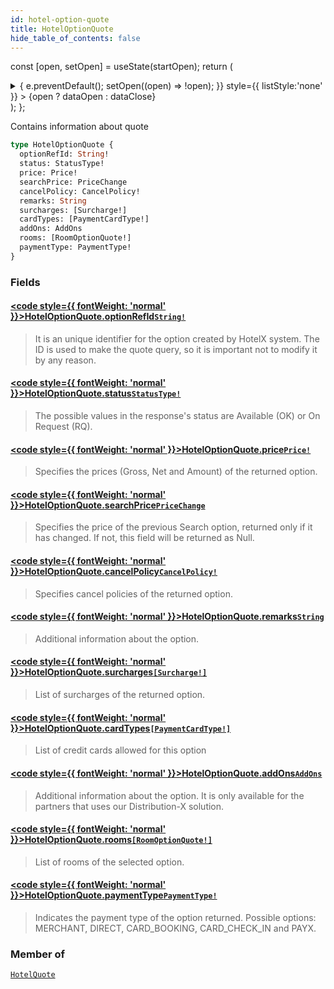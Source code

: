 ```yaml
---
id: hotel-option-quote
title: HotelOptionQuote
hide_table_of_contents: false
---
```






const [open, setOpen] = useState(startOpen);
return (
<details {...(open ? { open: true } : {})} className="details" style={{ border:'none', boxShadow:'none', background:'var(--ifm-background-color)' }}>
<summary
onClick={(e) => {
e.preventDefault();
setOpen((open) => !open);
}}
style={{ listStyle:'none' }} >
{open ? dataOpen : dataClose}
</summary>
{open && children}
</details>
);
};

Contains information about quote

```graphql
type HotelOptionQuote {
  optionRefId: String!
  status: StatusType!
  price: Price!
  searchPrice: PriceChange
  cancelPolicy: CancelPolicy!
  remarks: String
  surcharges: [Surcharge!]
  cardTypes: [PaymentCardType!]
  addOns: AddOns
  rooms: [RoomOptionQuote!]
  paymentType: PaymentType!
}
```

### Fields

#### [<code style={{ fontWeight: 'normal' }}>HotelOptionQuote.<b>optionRefId</b></code>](#)<Bullet />[`String!`](/api/scalars/string) <Badge class="badge badge--secondary" text="non-null"/> <Badge class="badge badge--secondary" text="scalar"/>

> It is an unique identifier for the option created by HotelX system. The ID is used to make the quote query, so it is important not to modify it by any reason.

#### [<code style={{ fontWeight: 'normal' }}>HotelOptionQuote.<b>status</b></code>](#)<Bullet />[`StatusType!`](/api/enums/status-type) <Badge class="badge badge--secondary" text="non-null"/> <Badge class="badge badge--secondary" text="enum"/>

> The possible values in the response's status are Available (OK) or On Request (RQ).

#### [<code style={{ fontWeight: 'normal' }}>HotelOptionQuote.<b>price</b></code>](#)<Bullet />[`Price!`](/api/objects/price) <Badge class="badge badge--secondary" text="non-null"/> <Badge class="badge badge--secondary" text="object"/>

> Specifies the prices (Gross, Net and Amount) of the returned option.

#### [<code style={{ fontWeight: 'normal' }}>HotelOptionQuote.<b>searchPrice</b></code>](#)<Bullet />[`PriceChange`](/api/objects/price-change) <Badge class="badge badge--secondary" text="object"/>

> Specifies the price of the previous Search option, returned only if it has changed. If not, this field will be returned as Null.

#### [<code style={{ fontWeight: 'normal' }}>HotelOptionQuote.<b>cancelPolicy</b></code>](#)<Bullet />[`CancelPolicy!`](/api/objects/cancel-policy) <Badge class="badge badge--secondary" text="non-null"/> <Badge class="badge badge--secondary" text="object"/>

> Specifies cancel policies of the returned option.

#### [<code style={{ fontWeight: 'normal' }}>HotelOptionQuote.<b>remarks</b></code>](#)<Bullet />[`String`](/api/scalars/string) <Badge class="badge badge--secondary" text="scalar"/>

> Additional information about the option.

#### [<code style={{ fontWeight: 'normal' }}>HotelOptionQuote.<b>surcharges</b></code>](#)<Bullet />[`[Surcharge!]`](/api/objects/surcharge) <Badge class="badge badge--secondary" text="list"/> <Badge class="badge badge--secondary" text="object"/>

> List of surcharges of the returned option.

#### [<code style={{ fontWeight: 'normal' }}>HotelOptionQuote.<b>cardTypes</b></code>](#)<Bullet />[`[PaymentCardType!]`](/api/enums/payment-card-type) <Badge class="badge badge--secondary" text="list"/> <Badge class="badge badge--secondary" text="enum"/>

> List of credit cards allowed for this option

#### [<code style={{ fontWeight: 'normal' }}>HotelOptionQuote.<b>addOns</b></code>](#)<Bullet />[`AddOns`](/api/objects/add-ons) <Badge class="badge badge--secondary" text="object"/>

> Additional information about the option. It is only available for the partners that uses our Distribution-X solution.

#### [<code style={{ fontWeight: 'normal' }}>HotelOptionQuote.<b>rooms</b></code>](#)<Bullet />[`[RoomOptionQuote!]`](/api/objects/room-option-quote) <Badge class="badge badge--secondary" text="list"/> <Badge class="badge badge--secondary" text="object"/>

> List of rooms of the selected option.

#### [<code style={{ fontWeight: 'normal' }}>HotelOptionQuote.<b>paymentType</b></code>](#)<Bullet />[`PaymentType!`](/api/enums/payment-type) <Badge class="badge badge--secondary" text="non-null"/> <Badge class="badge badge--secondary" text="enum"/>

> Indicates the payment type of the option returned. Possible options: MERCHANT, DIRECT, CARD_BOOKING, CARD_CHECK_IN and PAYX.

### Member of

[`HotelQuote`](/api/objects/hotel-quote) <Badge class="badge badge--secondary" text="object"/>
